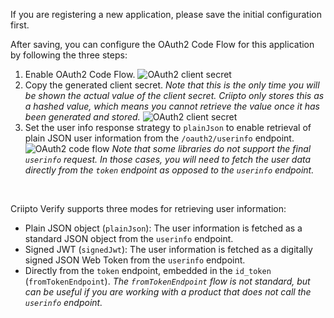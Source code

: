 If you are registering a new application, please save the initial configuration first.

After saving, you can configure the OAuth2 Code Flow for this application by following the three steps:

1. Enable OAuth2 Code Flow.
   ![OAuth2 client secret](./images/oauth2-enable.png)
2. Copy the generated client secret. _Note that this is the only time you will be shown the actual value of the client secret. Criipto only stores this as a hashed value, which means you cannot retrieve the value once it has been generated and stored._
   ![OAuth2 client secret](./images/oauth2-client-secret.png)
3. Set the user info response strategy to `plainJson` to enable retrieval of plain JSON user information from the `/oauth2/userinfo` endpoint.
   ![OAuth2 code flow](./images/oauth2-code-flow.png)
   _Note that some libraries do not support the final `userinfo` request. In those cases, you will need to fetch the user data directly from the `token` endpoint as opposed to the `userinfo` endpoint._

<br />

<Highlight icon="file-lines">

Criipto Verify supports three modes for retrieving user information:

- Plain JSON object (`plainJson`): The user information is fetched as a standard JSON object from the `userinfo` endpoint.
- Signed JWT (`signedJwt`): The user information is fetched as a digitally signed JSON Web Token from the `userinfo` endpoint.
- Directly from the `token` endpoint, embedded in the `id_token` (`fromTokenEndpoint`). _The `fromTokenEndpoint` flow is not standard, but can be useful if you are working with a product that does not call the `userinfo` endpoint._

</Highlight>
